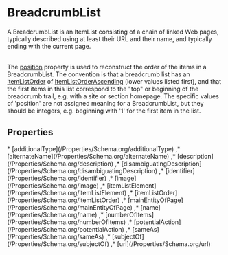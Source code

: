 # BreadcrumbList

A BreadcrumbList is an ItemList consisting of a chain of linked Web pages, typically described using at least their URL and their name, and typically ending with the current page.<br/><br/>

The <a class="localLink" href="/position">position</a> property is used to reconstruct the order of the items in a BreadcrumbList. The convention is that a breadcrumb list has an <a class="localLink" href="/itemListOrder">itemListOrder</a> of <a class="localLink" href="/ItemListOrderAscending">ItemListOrderAscending</a> (lower values listed first), and that the first items in this list correspond to the "top" or beginning of the breadcrumb trail, e.g. with a site or section homepage. The specific values of 'position' are not assigned meaning for a BreadcrumbList, but they should be integers, e.g. beginning with '1' for the first item in the list.

## Properties

<Grid>
* [additionalType](/Properties/Schema.org/additionalType)
,* [alternateName](/Properties/Schema.org/alternateName)
,* [description](/Properties/Schema.org/description)
,* [disambiguatingDescription](/Properties/Schema.org/disambiguatingDescription)
,* [identifier](/Properties/Schema.org/identifier)
,* [image](/Properties/Schema.org/image)
,* [itemListElement](/Properties/Schema.org/itemListElement)
,* [itemListOrder](/Properties/Schema.org/itemListOrder)
,* [mainEntityOfPage](/Properties/Schema.org/mainEntityOfPage)
,* [name](/Properties/Schema.org/name)
,* [numberOfItems](/Properties/Schema.org/numberOfItems)
,* [potentialAction](/Properties/Schema.org/potentialAction)
,* [sameAs](/Properties/Schema.org/sameAs)
,* [subjectOf](/Properties/Schema.org/subjectOf)
,* [url](/Properties/Schema.org/url)

</Grid>

